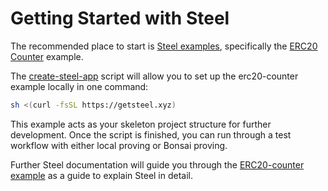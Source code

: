 # Getting Started with Steel

The recommended place to start is [Steel examples](https://github.com/risc0/risc0-ethereum/tree/main/examples), specifically the [ERC20 Counter](https://github.com/risc0/risc0-ethereum/tree/main/examples/erc20-counter) example.

The [create-steel-app](https://github.com/risc0/risc0-ethereum/tree/main/crates/steel/docs/create-steel-app) script will allow you to set up the erc20-counter example locally in one command:

```bash
sh <(curl -fsSL https://getsteel.xyz)
```

This example acts as your skeleton project structure for further development. Once the script is finished, you can run through a test workflow with either local proving or Bonsai proving.

Further Steel documentation will guide you through the [ERC20-counter example](https://github.com/risc0/risc0-ethereum/tree/main/examples/erc20-counter) as a guide to explain Steel in detail.
